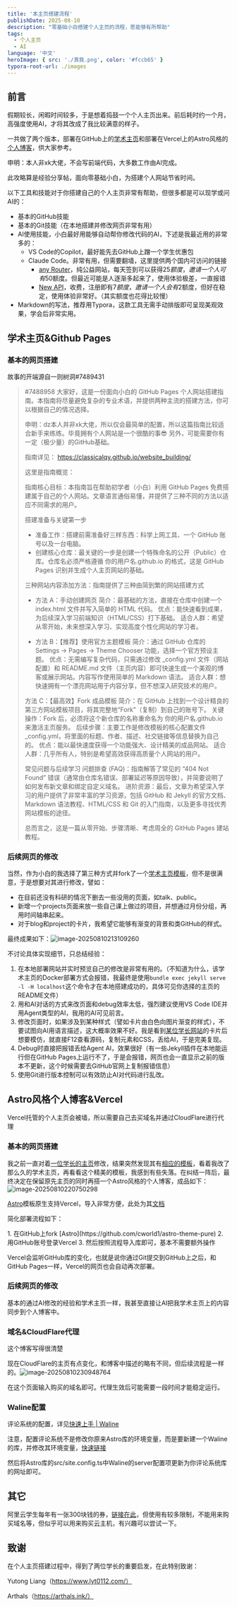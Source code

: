 ```yaml
---
title: '本主页搭建流程'
publishDate: 2025-08-10
description: "零基础小白搭建个人主页的流程，愿能够有所帮助"
tags:
  - 个人主页
  - AI
language: '中文'
heroImage: { src: './真我.png', color: '#fccb65' }
typora-root-url: ./images
---
```





## 前言

假期较长，闲暇时间较多，于是想着捣鼓一个个人主页出来。前后耗时约一个月，高强度使用AI，才将其改成了我比较满意的样子。

一共做了两个版本，部署在GitHub上的[学术主页](https://zhaoyi-tian.github.io/)和部署在Vercel上的Astro风格的[个人博客](https://www.zhaoyi-tian.cn/)，供大家参考。

申明：本人非xk大佬，不会写前端代码，大多数工作由AI完成。

此攻略算是经验分享帖，面向零基础小白，为搭建个人网站节省时间。

以下工具和技能对于你搭建自己的个人主页非常有帮助，但很多都是可以现学或问AI的：

- 基本的GitHub技能
- 基本的Git技能（在本地搭建并修改网页非常有用）
- AI使用技能，小白最好用能够自动帮你修改代码的AI，下述是我最近用的非常多的：
  - VS Code的Copilot，最好能先去GitHub上蹭一个学生优惠包
  - Claude Code。非常有用，但需要翻墙，这里提供两个国内可访问的链接
    - [any Router](https://anyrouter.top/register?aff=5iOh)，纯公益网站，每天签到可以获得25$额度，邀请一个人可有50$额度。但最近可能是人逐渐多起来了，使用体验极差，一直报错
    - [New API](https://instcopilot-api.com/register?aff=1Fqv)，收费，注册即有7$额度，邀请一个人会有2$额度，但好在稳定，使用体验非常好。（其实额度也花得比较慢）
- Markdown的写法，推荐用Typora，这款工具无需手动排版即可呈现美观效果，学会后非常实用。

## 学术主页&Github Pages

### 基本的网页搭建

故事的开端源自一则树洞#7489431

> #7488958 
> 大家好，这是一份面向小白的 GitHub Pages 个人网站搭建指南。本指南将尽量避免复杂的专业术语，并提供两种主流的搭建方法，你可以根据自己的情况选择。
>
> 申明：dz本人并非xk大佬，所以仅会最简单的配置，所以这篇指南比较适合新手来练练。毕竟拥有个人网站是一个很酷的事😎 另外，可能需要你有一定（极少量）的GitHub基础。
>
> 指南详见：
> https://classicalqy.github.io/website_building/
>
> 这里是指南概览：
>
> 指南核心目标：本指南旨在帮助初学者（小白）利用 GitHub Pages 免费搭建属于自己的个人网站。文章语言通俗易懂，并提供了三种不同的方法以适应不同需求的用户。
>
> 搭建准备与关键第一步
> - 准备工作：搭建前需准备好三样东西：科学上网工具、一个 GitHub 账号以及一台电脑。
> - 创建核心仓库：最关键的一步是创建一个特殊命名的公开（Public）仓库。仓库名必须严格遵循 你的用户名.github.io 的格式，这是 GitHub Pages 识别并生成个人主页网站的基础。
>
> 三种网站内容添加方法：指南提供了三种由简到繁的网站搭建方式
> - 方法 A：手动创建网页
> 简介：最基础的方法，直接在仓库中创建一个 index.html 文件并写入简单的 HTML 代码。
> 优点：能快速看到成果，为后续深入学习前端知识（HTML/CSS）打下基础。
> 适合人群：希望从零开始，未来想深入学习、实现高度个性化网站的学习者。
>
> - 方法 B：【推荐】使用官方主题模板
> 简介：通过 GitHub 仓库的 Settings -> Pages -> Theme Chooser 功能，选择一个官方预设主题。
> 优点：无需编写复杂代码，只需通过修改 _config.yml 文件（网站配置）和 README.md 文件（主页内容）即可快速生成一个美观的博客或展示网站。内容写作使用简单的 Markdown 语法。
> 适合人群：想快速拥有一个漂亮网站用于内容分享，但不想深入研究技术的用户。
>
> 方法 C：【最高效】Fork 成品模板
> 简介：在 GitHub 上找到一个设计精良的第三方网站模板项目，将其完整地“Fork”（复制）到自己的账号下。
> 关键操作：Fork 后，必须将这个新仓库的名称重命名为 你的用户名.github.io 来激活主页服务。
> 后续步骤：主要工作是修改模板的核心配置文件 _config.yml，将里面的标题、作者、描述、社交链接等信息替换为自己的。
> 优点：能以最快速度获得一个功能强大、设计精美的成品网站。
> 适合人群：几乎所有人，特别是希望高效获得高质量个人网站的用户。
>
> 常见问题与后续学习
> 问题排查 (FAQ)：指南解答了常见的 “404 Not Found” 错误（通常由仓库名错误、部署延迟等原因导致），并简要说明了如何发布新文章和绑定自定义域名。
> 进阶资源：最后，文章为希望深入学习的用户提供了非常丰富的学习资源，包括 GitHub 和 Jekyll 的官方文档、Markdown 语法教程、HTML/CSS 和 Git 的入门指南，以及更多寻找优秀网站模板的途径。
>
> 总而言之，这是一篇从零开始、步骤清晰、考虑周全的 GitHub Pages 建站教程。

### 后续网页的修改

当然，作为小白的我选择了第三种方式并fork了一个[学术主页模板](https://github.com/academicpages/academicpages.github.io)，但不是很满意，于是想要对其进行修改，譬如：

- 在目前还没有科研的情况下删去一些没用的页面，如talk、public。
- 新增一个projects页面来放一些自己课上做过的项目，并想通过月份分组，再用时间轴串起来。
- 对于blog和project的卡片，我希望它能够有渐变的背景和类GitHub的样式。

最终成果如下：![image-20250810213109260](images/image-20250810213109260.png)

不讨论具体实现细节，只总结经验：

1. 在本地部署网站并实时预览自己的修改是非常有用的。（不知道为什么，该学术主页的Docker部署方式会报错，我最终是使用`bundle exec jekyll serve -l -H localhost`这个命令才在本地搭建成功的，具体可见你选择的主页的README文件）
2. 用和AI对话的方式来改页面和debug效率太低，强烈建议使用VS Code IDE并用Agent类型的AI，我用的AI可见前言。
3. 修改页面时，如果涉及到某种样式（譬如卡片由白色向图片渐变的样式），不要试图向AI用语言描述，这大概率效果不好。我是看到[某位学长网站](https://www.lyt0112.com/)的卡片后想要模仿，就直接F12查看源码，复制元素和CSS，丢给AI，于是完美复现。
4. Debug时直接把报错丢给Agent AI，效果很好（有一些Jekyll插件在本地能运行但在GitHub Pages上运行不了，于是会报错，网页也会一直显示之前的版本不更新，这个时候需要去GitHub官网上复制报错信息）
5. 使用Git进行版本控制可以有效防止AI对代码进行乱改。

## Astro风格个人博客&Vercel

<Aside type='caution' title='You should know it!'>Vercel托管的个人主页会被墙，所以需要自己去买域名并通过CloudFlare进行代理</Aside>

### 基本的网页搭建

我之前一直对着[一位学长的主页](https://www.lyt0112.com/)修改，结果突然发现其有[相应的模板](https://github.com/cworld1/astro-theme-pure)，看着我改了那么久的学术主页，再看看这个精美的模板，我感到有些失落。在纠结一阵后，最终决定在保留原先主页的同时再搭一个Astro风格的个人博客，成品如下：![image-20250810220750298](images/image-20250810220750298.png)

[Astro](https://github.com/cworld1/astro-theme-pure)模板原生支持Vercel，导入非常方便，此处为其[文档](https://astro-pure.js.org/docs)

简化部署流程如下：

<Steps>
1. 在GitHub上fork [Astro](https://github.com/cworld1/astro-theme-pure)
2. 用GitHub账号登录Vercel  
3. 然后按照流程导入库即可，基本不需要额外操作
</Steps>

Vercel会监听GitHub库的变化，也就是说你通过Git提交到GitHub上之后，和GitHub Pages一样，Vercel的网页也会自动再次部署。

### 后续网页的修改

基本的通过AI修改的经验和学术主页一样，我甚至直接让AI把我学术主页上的内容同步到个人博客中。

### 域名&CloudFlare代理

这个博客写得很清楚

<LinkPreview href='https://blog.csdn.net/qq_62352333/article/details/134583242' />

现在CloudFlare的主页有点变化，和博客中描述的略有不同，但后续流程是一样的。![image-20250810230948764](images/image-20250810230948764.png)

在这个页面输入购买的域名即可。代理生效后可能需要一段时间才能稳定运行。

### Waline配置

评论系统的配置，详见[快速上手 | Waline](https://waline.js.org/guide/get-started/)

注意，配置评论系统不是修改你原来Astro库的环境变量，而是要新建一个Waline的库，并修改其环境变量，[快速链接](https://vercel.com/new/clone?repository-url=https%3A%2F%2Fgithub.com%2Fwalinejs%2Fwaline%2Ftree%2Fmain%2Fexample)

然后将Astro库的src/site.config.ts中Waline的server配置项更新为你评论系统库的网址即可。

## 其它

阿里云学生每年有一张300块钱的券，[链接在此](https://university.aliyun.com/action/promotion-activity?clubTaskBiz=subTask..12036023..10236..&userCode=lsi8e6wt)，但使用有较多限制，不能用来购买域名等，但似乎可以用来购买云主机，有兴趣可以尝试一下。

## 致谢
在个人主页搭建过程中，得到了两位学长的重要启发，在此特别致谢：

Yutong Liang（https://www.lyt0112.com/）

Arthals（https://arthals.ink/）